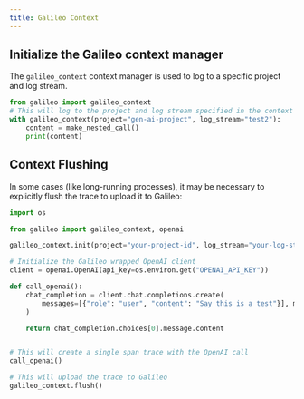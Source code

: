 ```yaml
---
title: Galileo Context
---
```


## Initialize the Galileo context manager
The `galileo_context` context manager is used to log to a specific project and log stream.

```python with_context.py
from galileo import galileo_context
# This will log to the project and log stream specified in the context manager
with galileo_context(project="gen-ai-project", log_stream="test2"):
    content = make_nested_call()
    print(content)
```

## Context Flushing
In some cases (like long-running processes), it may be necessary to explicitly flush the trace to upload it to Galileo:

```python flush_trace.py
import os

from galileo import galileo_context, openai

galileo_context.init(project="your-project-id", log_stream="your-log-stream-id")

# Initialize the Galileo wrapped OpenAI client
client = openai.OpenAI(api_key=os.environ.get("OPENAI_API_KEY"))

def call_openai():
    chat_completion = client.chat.completions.create(
        messages=[{"role": "user", "content": "Say this is a test"}], model="gpt-4o"
    )

    return chat_completion.choices[0].message.content


# This will create a single span trace with the OpenAI call
call_openai()

# This will upload the trace to Galileo
galileo_context.flush()
```

